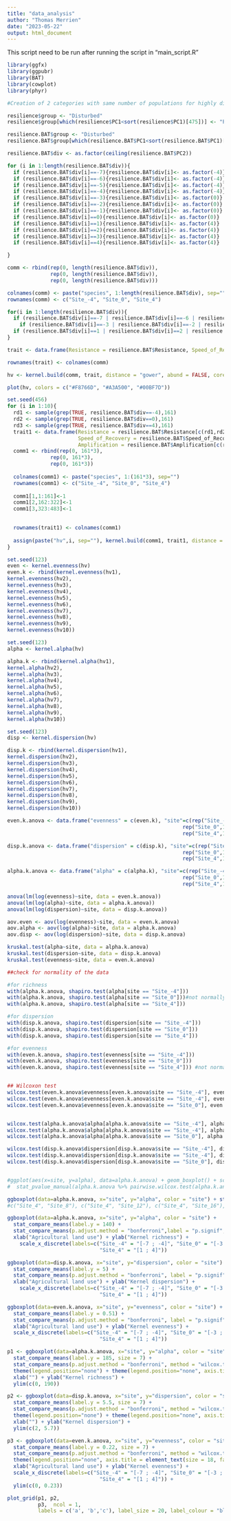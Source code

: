 ---
title: "data_analysis"
author: "Thomas Merrien"
date: "2023-05-22"
output: html_document
---

This script need to be run after running the script in "main_script.R"


```{r}

library(ggfx)
library(ggpubr)
library(BAT)
library(cowplot)
library(phyr)
```


```{r, echo = FALSE}
#Creation of 2 categories with same number of populations for highly disturbed and less disturbed habitats

resilience$group <- "Disturbed"
resilience$group[which(resilience$PC1<sort(resilience$PC1)[475])] <- "Pristine"

resilience.BAT$group <- "Disturbed"
resilience.BAT$group[which(resilience.BAT$PC1<sort(resilience.BAT$PC1)[475])] <- "Pristine"

resilience.BAT$div <- as.factor(ceiling(resilience.BAT$PC2))

for (i in 1:length(resilience.BAT$div)){
  if (resilience.BAT$div[i]==-7){resilience.BAT$div[i]<- as.factor(-4)}
  if (resilience.BAT$div[i]==-6){resilience.BAT$div[i]<- as.factor(-4)}
  if (resilience.BAT$div[i]==-5){resilience.BAT$div[i]<- as.factor(-4)}
  if (resilience.BAT$div[i]==-4){resilience.BAT$div[i]<- as.factor(-4)}
  if (resilience.BAT$div[i]==-3){resilience.BAT$div[i]<- as.factor(0)}
  if (resilience.BAT$div[i]==-2){resilience.BAT$div[i]<- as.factor(0)}
  if (resilience.BAT$div[i]==-1){resilience.BAT$div[i]<- as.factor(0)}
  if (resilience.BAT$div[i]==0){resilience.BAT$div[i]<- as.factor(0)}
  if (resilience.BAT$div[i]==1){resilience.BAT$div[i]<- as.factor(4)}
  if (resilience.BAT$div[i]==2){resilience.BAT$div[i]<- as.factor(4)}
  if (resilience.BAT$div[i]==3){resilience.BAT$div[i]<- as.factor(4)}
  if (resilience.BAT$div[i]==4){resilience.BAT$div[i]<- as.factor(4)}

}
```

```{r}
comm <- rbind(rep(0, length(resilience.BAT$div)),
              rep(0, length(resilience.BAT$div)),
              rep(0, length(resilience.BAT$div)))

colnames(comm) <- paste("species", 1:length(resilience.BAT$div), sep="")
rownames(comm) <- c("Site_-4", "Site_0", "Site_4")

for(i in 1:length(resilience.BAT$div)){
  if (resilience.BAT$div[i]==-7 | resilience.BAT$div[i]==-6 | resilience.BAT$div[i]==-5 | resilience.BAT$div[i]==-4){comm[1,i] <- 1}
    if (resilience.BAT$div[i]==-3 | resilience.BAT$div[i]==-2 | resilience.BAT$div[i]==-1 | resilience.BAT$div[i]==0){comm[2,i] <- 1}
  if (resilience.BAT$div[i]==1 | resilience.BAT$div[i]==2 | resilience.BAT$div[i]==3 | resilience.BAT$div[i]==4){comm[3,i] <- 1}
}

trait <- data.frame(Resistance = resilience.BAT$Resistance, Speed_of_Recovery = resilience.BAT$Speed_of_Recovery, Amplification = resilience.BAT$Amplification)

rownames(trait) <- colnames(comm)

hv <- kernel.build(comm, trait, distance = "gower", abund = FALSE, cores = 6)

plot(hv, colors = c("#F8766D", "#A3A500", "#00BF7D"))
```

```{r}
set.seed(456)
for (i in 1:10){
  rd1 <- sample(grep(TRUE, resilience.BAT$div==-4),161)
  rd2 <- sample(grep(TRUE, resilience.BAT$div==0),161)
  rd3 <- sample(grep(TRUE, resilience.BAT$div==4),161)
  trait1 <- data.frame(Resistance = resilience.BAT$Resistance[c(rd1,rd2,rd3)],
                       Speed_of_Recovery = resilience.BAT$Speed_of_Recovery[c(rd1,rd2,rd3)],
                       Amplification = resilience.BAT$Amplification[c(rd1,rd2,rd3)])
  comm1 <- rbind(rep(0, 161*3),
              rep(0, 161*3),
              rep(0, 161*3)) 
  
  colnames(comm1) <- paste("species", 1:(161*3), sep="")
  rownames(comm1) <- c("Site_-4", "Site_0", "Site_4")
  
  comm1[1,1:161]<-1
  comm1[2,162:322]<-1
  comm1[3,323:483]<-1

  
  rownames(trait1) <- colnames(comm1)
  
  assign(paste("hv",i, sep=""), kernel.build(comm1, trait1, distance = "gower", abund = FALSE, cores = 4))
}

```

```{r}
set.seed(123)
even <- kernel.evenness(hv)
even.k <- rbind(kernel.evenness(hv1),
kernel.evenness(hv2),
kernel.evenness(hv3),
kernel.evenness(hv4),
kernel.evenness(hv5),
kernel.evenness(hv6),
kernel.evenness(hv7),
kernel.evenness(hv8),
kernel.evenness(hv9),
kernel.evenness(hv10))

```

```{r}
set.seed(123)
alpha <- kernel.alpha(hv)

alpha.k <- rbind(kernel.alpha(hv1),
kernel.alpha(hv2),
kernel.alpha(hv3),
kernel.alpha(hv4),
kernel.alpha(hv5),
kernel.alpha(hv6),
kernel.alpha(hv7),
kernel.alpha(hv8),
kernel.alpha(hv9),
kernel.alpha(hv10))
```

```{r}
set.seed(123)
disp <- kernel.dispersion(hv)

disp.k <- rbind(kernel.dispersion(hv1),
kernel.dispersion(hv2),
kernel.dispersion(hv3),
kernel.dispersion(hv4),
kernel.dispersion(hv5),
kernel.dispersion(hv6),
kernel.dispersion(hv7),
kernel.dispersion(hv8),
kernel.dispersion(hv9),
kernel.dispersion(hv10))
```

```{r}
even.k.anova <- data.frame("evenness" = c(even.k), "site"=c(rep("Site_-4",10),
                                                         rep("Site_0",10),
                                                         rep("Site_4",10))) 

disp.k.anova <- data.frame("dispersion" = c(disp.k), "site"=c(rep("Site_-4",10),
                                                         rep("Site_0",10),
                                                         rep("Site_4",10))) 

alpha.k.anova <- data.frame("alpha" = c(alpha.k), "site"=c(rep("Site_-4",10),
                                                         rep("Site_0",10),
                                                         rep("Site_4",10)))

anova(lm(log(evenness)~site, data = even.k.anova))
anova(lm(log(alpha)~site, data = alpha.k.anova))
anova(lm(log(dispersion)~site, data = disp.k.anova))

aov.even <- aov(log(evenness)~site, data = even.k.anova)
aov.alpha <- aov(log(alpha)~site, data = alpha.k.anova)
aov.disp <- aov(log(dispersion)~site, data = disp.k.anova)

kruskal.test(alpha~site, data = alpha.k.anova)
kruskal.test(dispersion~site, data = disp.k.anova)
kruskal.test(evenness~site, data = even.k.anova)
```

```{r pairwise t-test}

##check for normality of the data

#for richness
with(alpha.k.anova, shapiro.test(alpha[site == "Site_-4"]))
with(alpha.k.anova, shapiro.test(alpha[site == "Site_0"]))#not normally distributed
with(alpha.k.anova, shapiro.test(alpha[site == "Site_4"])) 

#for dispersion
with(disp.k.anova, shapiro.test(dispersion[site == "Site_-4"]))
with(disp.k.anova, shapiro.test(dispersion[site == "Site_0"]))
with(disp.k.anova, shapiro.test(dispersion[site == "Site_4"])) 

#for evenness
with(even.k.anova, shapiro.test(evenness[site == "Site_-4"]))
with(even.k.anova, shapiro.test(evenness[site == "Site_0"]))
with(even.k.anova, shapiro.test(evenness[site == "Site_4"])) #not normally distributed


## Wilcoxon test
wilcox.test(even.k.anova$evenness[even.k.anova$site == "Site_-4"], even.k.anova$evenness[even.k.anova$site == "Site_0"])
wilcox.test(even.k.anova$evenness[even.k.anova$site == "Site_-4"], even.k.anova$evenness[even.k.anova$site == "Site_4"])
wilcox.test(even.k.anova$evenness[even.k.anova$site == "Site_0"], even.k.anova$evenness[even.k.anova$site == "Site_4"])


wilcox.test(alpha.k.anova$alpha[alpha.k.anova$site == "Site_-4"], alpha.k.anova$alpha[alpha.k.anova$site == "Site_0"])
wilcox.test(alpha.k.anova$alpha[alpha.k.anova$site == "Site_-4"], alpha.k.anova$alpha[alpha.k.anova$site == "Site_4"])
wilcox.test(alpha.k.anova$alpha[alpha.k.anova$site == "Site_0"], alpha.k.anova$alpha[alpha.k.anova$site == "Site_4"])

wilcox.test(disp.k.anova$dispersion[disp.k.anova$site == "Site_-4"], disp.k.anova$dispersion[disp.k.anova$site == "Site_0"])
wilcox.test(disp.k.anova$dispersion[disp.k.anova$site == "Site_-4"], disp.k.anova$dispersion[disp.k.anova$site == "Site_4"])
wilcox.test(disp.k.anova$dispersion[disp.k.anova$site == "Site_0"], disp.k.anova$dispersion[disp.k.anova$site == "Site_4"])


#ggplot(aes(x=site, y=alpha), data=alpha.k.anova) + geom_boxplot() + scale_x_discrete(limits = c("Site_0", "Site_4", "Site_8", "Site_12", "Site_16")) +
#  stat_pvalue_manual(alpha.k.anova %>% pairwise.wilcox.test(alpha.k.anova$alpha, alpha.k.anova$site) %>% add_xy_position())

ggboxplot(data=alpha.k.anova, x="site", y="alpha", color = "site") + stat_compare_means(p.adjust.method = "bonferroni", comparisons = list(c("Site_-4", "Site_0"), c("Site_-4", "Site_4"), c("Site_0", "Site_4")), color = "grey")
#c("Site_4", "Site_8"), c("Site_4", "Site_12"), c("Site_4", "Site_16"), c("Site_8", "Site_12"), c("Site_8", "Site_16"), c("Site_12", "Site_16")))

ggboxplot(data=alpha.k.anova, x="site", y="alpha", color = "site") +
  stat_compare_means(label.y = 140) +
  stat_compare_means(p.adjust.method = "bonferroni",label = "p.signif", method = "wilcox.test", ref.group = "Site_-4", label.y = 125) + theme(legend.position="none") + theme(legend.position="none", axis.title = element_text(size = 12, face = "bold")) +
  xlab("Agricultural land use") + ylab("Kernel richness") +
    scale_x_discrete(labels=c("Site_-4" = "[-7 ; -4]", "Site_0" = "[-3 ; 0]",
                              "Site_4" = "[1 ; 4]"))

ggboxplot(data=disp.k.anova, x="site", y="dispersion", color = "site") +
  stat_compare_means(label.y = 5) +
  stat_compare_means(p.adjust.method = "bonferroni", label = "p.signif", method = "wilcox.test", ref.group = "Site_-4", label.y = 4.5) + theme(legend.position="none") + theme(legend.position="none", axis.title = element_text(size = 12, face = "bold")) +
  xlab("Agricultural land use") + ylab("Kernel dispersion") +
    scale_x_discrete(labels=c("Site_-4" = "[-7 ; -4]", "Site_0" = "[-3 ; 0]",
                              "Site_4" = "[1 ; 4]"))

ggboxplot(data=even.k.anova, x="site", y="evenness", color = "site") +
  stat_compare_means(label.y = 0.51) +
  stat_compare_means(p.adjust.method = "bonferroni", label = "p.signif", method = "wilcox.test", ref.group = "Site_-4", label.y = 0.47) + theme(legend.position="none", axis.title = element_text(size = 12, face = "bold"), axis.text.x = element_text()) +
  xlab("Agricultural land use") + ylab("Kernel evenness") +
  scale_x_discrete(labels=c("Site_-4" = "[-7 ; -4]", "Site_0" = "[-3 ; 0]",
                              "Site_4" = "[1 ; 4]"))

```

```{r plot pairwise}

p1 <- ggboxplot(data=alpha.k.anova, x="site", y="alpha", color = "site") +
  stat_compare_means(label.y = 185, size = 7) +
  stat_compare_means(p.adjust.method = "bonferroni", method = "wilcox.test", comparisons = list(c("Site_-4", "Site_0"), c("Site_-4", "Site_4"), c("Site_0", "Site_4")), size = 6) +
  theme(legend.position="none") + theme(legend.position="none", axis.title = element_text(size = 18, face = "bold"), axis.text.x = element_blank(),axis.text = element_text(size = 14)) +
  xlab("") + ylab("Kernel richness") + 
  ylim(c(0, 190))

p2 <- ggboxplot(data=disp.k.anova, x="site", y="dispersion", color = "site") +
  stat_compare_means(label.y = 5.5, size = 7) +
  stat_compare_means(p.adjust.method = "bonferroni", method = "wilcox.test", comparisons = list(c("Site_-4", "Site_0"), c("Site_-4", "Site_4"), c("Site_0", "Site_4")), size = 6) +
  theme(legend.position="none") + theme(legend.position="none", axis.title = element_text(size = 18, face = "bold"), axis.text.x = element_blank(), axis.text = element_text(size = 14)) +
  xlab("") + ylab("Kernel dispersion") +
  ylim(c(2, 5.7))

p3 <- ggboxplot(data=even.k.anova, x="site", y="evenness", color = "site") +
  stat_compare_means(label.y = 0.22, size = 7) +
  stat_compare_means(p.adjust.method = "bonferroni", method = "wilcox.test", comparisons = list(c("Site_-4", "Site_0"), c("Site_-4", "Site_4"), c("Site_0", "Site_4")), size = 6) +
  theme(legend.position="none", axis.title = element_text(size = 18, face = "bold"), axis.text = element_text(size = 14)) +
  xlab("Agricultural land use") + ylab("Kernel evenness") +
  scale_x_discrete(labels=c("Site_-4" = "[-7 ; -4]", "Site_0" = "[-3 ; 0]",
                              "Site_4" = "[1 ; 4]")) +
  ylim(c(0, 0.23))

plot_grid(p1, p2, 
          p3,  ncol = 1, 
          labels = c('a', 'b','c'), label_size = 20, label_colour = "black")
```
